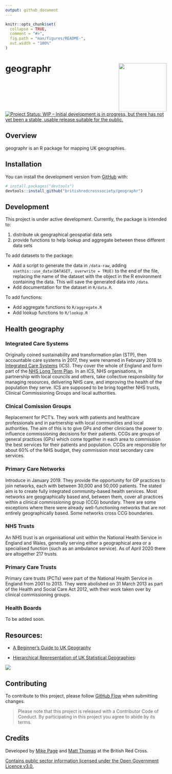 ```yaml
---
output: github_document
---
```


<!-- README.md is generated from README.Rmd. Please edit that file -->

```r
knitr::opts_chunk$set(
  collapse = TRUE,
  comment = "#>",
  fig.path = "man/figures/README-",
  out.width = "100%"
)
```

# geographr <img src='man/figures/logo.png' align="right" height="150" /></a>

<!-- badges: start -->
[![Project Status: WIP – Initial development is in progress, but there has not yet been a stable, usable release suitable for the public.](https://www.repostatus.org/badges/latest/wip.svg)](https://www.repostatus.org/#wip)
<!-- badges: end -->

## Overview

geographr is an R package for mapping UK geographies.


## Installation

You can install the development version from [GitHub](https://github.com/) with:

``` r
# install.packages("devtools")
devtools::install_github("britishredcrosssociety/geographr")
```

## Development

This project is under active development. Currently, the package is intended to:  

1. distribute uk geographical geospatial data sets  
2. provide functions to help lookup and aggregate between these different data sets  

To add datasets to the package:

- Add a script to generate the data in `/data-raw`, adding `usethis::use_data(DATASET, overwrite = TRUE)` to the end of the file, replacing the name of the dataset with the object in the R environment containing the data. This will save the generated data into `/data`.
- Add documentation for the dataset in `R/data.R`. 

To add functions:

- Add aggregate functions to `R/aggregate.R`
- Add lookup functions to `R/lookup.R`

## Health geography

### Integrated Care Systems

Originally coined sustainability and transformation plan (STP), then accountable care systems in 2017, they were renamed in February 2018 to [Integrated Care Systems](https://www.england.nhs.uk/integratedcare/integrated-care-systems/) (ICS). They cover the whole of England and form part of the [NHS Long Term Plan](https://en.wikipedia.org/wiki/NHS_Long_Term_Plan). In an ICS, NHS organisations, in partnership with local councils and others, take collective responsibility for managing resources, delivering NHS care, and improving the health of the population they serve. ICS are supposed to be bring together NHS trusts, Clinical Commissioning Groups and local authorities.

### Clnical Comission Groups

Replacement for PCT’s. They work with patients and healthcare
professionals and in partnership with local communities and local
authorities. The aim of this is to give GPs and other clinicians the
power to influence commissioning decisions for their patients. CCGs are
groups of general practices (GPs) which come together in each area to
commission the best services for their patients and population. CCGs are
responsible for about 60% of the NHS budget, they commission most
secondary care services.

### Primary Care Networks

Introduce in January 2019. They provide the opportunity for GP practices
to join networks, each with between 30,000 and 50,000 patients. The
stated aim is to create fully integrated community-based health
services. Most networks are geographically based and, between them,
cover all practices within a clinical commissioning group (CCG)
boundary. There are some exceptions where there were already
well-functioning networks that are not entirely geographically based.
Some networks cross CCG boundaries.

### NHS Trusts

An NHS trust is an organisational unit within the National Health
Service in England and Wales, generally serving either a geographical
area or a specialised function (such as an ambulance service). As of
April 2020 there are altogether 217 trusts.

### Primary Care Trusts

Primary care trusts (PCTs) were part of the National Health Service in
England from 2001 to 2013. They were abolished on 31 March 2013 as part
of the Health and Social Care Act 2012, with their work taken over by
clinical commissioning groups.

### Health Boards
To be added soon.

## Resources:

- [A Beginner's Guide to UK Geography](https://ago-item-storage.s3.us-east-1.amazonaws.com/86ebfbad61c941bebbc7edbf2b985efe/A_Beginners_Guide_to_UK_Geography_%282020%29_v1.0.pdf?X-Amz-Security-Token=IQoJb3JpZ2luX2VjENf%2F%2F%2F%2F%2F%2F%2F%2F%2F%2FwEaCXVzLWVhc3QtMSJIMEYCIQDePLKKcoYp%2F%2B6gHqdY0UOE0iitTLZIic46rd6HNLFj%2BgIhAM%2FPmaYOksAyoE9nxGS%2BavQk7VcATCuMok7jtuzoJIlVKr0DCMD%2F%2F%2F%2F%2F%2F%2F%2F%2F%2FwEQABoMNjA0NzU4MTAyNjY1Igx%2F4kGXt6IKHOzH0scqkQNrPfE1IRfsZ4mPusOlaJ%2BXyYxsPjchwMd7fDDnsfQ4SVcEHN4bWYzZR54NmjGSI%2BBrns%2BPsSIFMXAKnZMEnsD7j6Gu1aCOW7G0EYnGjcvXWPahl4UwrUcfc9vTsycPPEUmbpt8kVC6YugX7OtgsgXwp5X%2BEo50BbMhuDSLyJHGelYxXlTOdbiZrZ61ziDkL4%2BrvOpOd7G2g6oOjh1QRit15ZjcBnReeEhN55c35cK05qXa%2ButlRamqDrKfgW9SF9kZ8G3g0Bl6Z2YoPJwK4ryHIW5DcOS%2Bzid%2FGpFw%2FD1G4Px1BpPblug8OJ0dxGnzIfqhXOKWpNShTjUMlIvAPzPHedKrnx0t3Eo3yhgWHwwy4bJuX1eaoSv1D8%2FodMvGJVdrEE7I0SNIHwcmbvD6I%2BMScXCBLr3T%2BkycFx7QyIoIgm81YI1XJjaMmwQqfMje8f%2Blvh9hY2a%2BjiI0nG55Qd4jpC3jq5VmTpRW8r7oq7zRsIoa99OKQPAa8LyexmqiDYsZBl1AN6ouett1Nnfajr1YjjCAqOCABjrqARwl14wNOvA7oEfBiZnIlImd%2FluOw242VlVCjqVahE1OH%2FPVp7n%2BMtFeeW4gM1VcaM7N3MUZCCXqAWMywKTa2hvoXt2UCOFfHC9aT%2BpoCwuQAt4V9pV1yW%2B5r6QYZcCWUjhs3kJvT5Kcf6%2Fsie1TBCBPolwm8bQ4526JWyLN2sxXI9rrSMDotJt1sgkV6xC6%2F2O3imWcteLsWXOLG%2BoBI38i4xHs2mRS9%2F%2BHHNA8EpXlxBXgrQoHADW0DCLOHNNPx8bULTVBXB9EdewoD9Ws0e1qHLo8bJMAEj83U%2BpgMLeZSuW4OEIRY%2FKaqw%3D%3D&X-Amz-Algorithm=AWS4-HMAC-SHA256&X-Amz-Date=20210201T162450Z&X-Amz-SignedHeaders=host&X-Amz-Expires=300&X-Amz-Credential=ASIAYZTTEKKEWJADVX4Z%2F20210201%2Fus-east-1%2Fs3%2Faws4_request&X-Amz-Signature=9870cddc8ff4f3e2e1cc10802e079b2c2548334659b33f03853aa33ec061b8db)

- [Hierarchical Representation of UK Statistical Geographies](https://ago-item-storage.s3.us-east-1.amazonaws.com/c2eb89ab698144bf825873c1ae161c06/hierarchy_poster_v2.9_DEC_2020_A3.pdf?X-Amz-Security-Token=IQoJb3JpZ2luX2VjENn%2F%2F%2F%2F%2F%2F%2F%2F%2F%2FwEaCXVzLWVhc3QtMSJHMEUCIQDAL%2FT0GCi8M4ch%2BKZhePRnEqg570td%2Bq1%2BQsHm8Bk7rAIgEODOCg%2BzG5NNDM7ttvYHkglQ1api0q8DzOwn5C8fkfYqvQMIwf%2F%2F%2F%2F%2F%2F%2F%2F%2F%2FARAAGgw2MDQ3NTgxMDI2NjUiDPWhmGDGAtKVDrhj%2FyqRA5wSnsEpPXSefA2SiRZPp5VEuQrmBVwkNk4cC1GTQPB%2Fq904en17D%2FwdbD6ULn06InAt%2FNfTlvwL%2FfOiWM%2FLtueChurCHq3uqBk0sb2fuiCx8WTvyC76xdYweNf%2FrbKZXxp7R35hO6aSBpuOXm5iJjdp4jZOcjoJ2C2TbZwJai8t3QRvZpMpmlP6mX%2BaMpYbrGfPeq1TJRUW7jiYysBwiPgrGnyuIOyt15aYC2mAslP%2B3kZQLDVNTXBILjVNaexwa3LvC2uzGyrwN51l2AgOAvvVDIhWNsoJiuJFCdBHdRAUzqfwHNCLW2nQMH34mJN%2FqqHBk5tfD%2FAB2NJa4g9KpayhmMeLnXN4%2BMFSlSjHiCHTtrex%2FO7u829LwU%2BQaxDQRCfxDIKdmYoNSeNPT3gGd34GDEgjdqw0d7dBOYCn6gAgo2saeQgxbsnS7xOmXWCtUAmiLyW%2FIdSgcmibrlvhEyDWDz5Hk3JazEQumZYuRMw7hObULpFu1NNfS%2B1%2B315jCvgxExQnJ2aVyCKhI1pVfjzUMLfN4IAGOusBxtOpXGw%2B1CtcsIqGS45TxYfJWp32Z%2BxcyrIWHVpP%2BkP%2F7nFnPI3Pqdz5mxUNZOFPH7h1nJr%2BJEp0ozKozoTdldI9rvkx4B1UmQB99gWpPREaKD44FqFQO58lSl%2BT8IK67fAy1WTT3Qm6avFEV0fkO%2Fx0aOjXIVdR%2F3h4P39f%2Fe13JvTd%2FJPv8YSTOb9HD0NfkYNZaupjWA0jSN86M9qWfSkTBqHW%2B0iWJgHH%2BC3HyAoUL%2FgDdDE4thaEGvYAWY8H4lKPWGQ3%2B3j84nzqibA%2Fz%2FO4JWt8oqNC9Qo30NEeQ6BUtQxlaB66%2Fz6Wqw%3D%3D&X-Amz-Algorithm=AWS4-HMAC-SHA256&X-Amz-Date=20210201T163018Z&X-Amz-SignedHeaders=host&X-Amz-Expires=300&X-Amz-Credential=ASIAYZTTEKKETT2RHOPR%2F20210201%2Fus-east-1%2Fs3%2Faws4_request&X-Amz-Signature=8e0897a4597f0d29ee589a6316b1070fd414a7d31ddb2cca1855bf915fd5e7b5):

<img src='man/figures/hierarchy-poster.png' align="centre"/>

## Contributing

To contribute to this project, please follow [GitHub Flow](https://guides.github.com/introduction/flow/) when submitting changes.

> Please note that this project is released with a Contributor Code of Conduct. By participating in this project you agree to abide by its terms.

## Credits
Developed by [Mike Page](https://github.com/MikeJohnPage) and [Matt Thomas](https://twitter.com/matthewgthomas) at the British Red Cross.

[Contains public sector information licensed under the Open Government Licence v3.0.](http://www.nationalarchives.gov.uk/doc/open-government-licence/version/3/)
